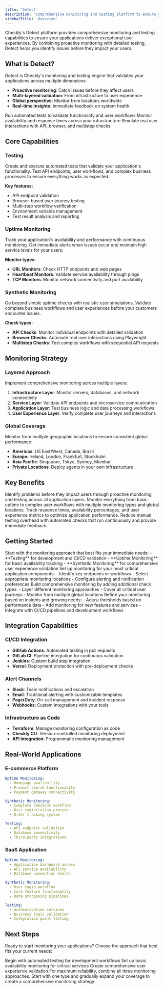 ```yaml
---
title: 'Detect'
description: 'Comprehensive monitoring and testing platform to ensure your applications are reliable, performant, and user-friendly.'
sidebarTitle: 'Overview'
---
```


Checkly's Detect platform provides comprehensive monitoring and testing capabilities to ensure your applications deliver exceptional user experiences. By combining proactive monitoring with detailed testing, Detect helps you identify issues before they impact your users.

## What is Detect?

Detect is Checkly's monitoring and testing engine that validates your applications across multiple dimensions:

- **Proactive monitoring**: Catch issues before they affect users
- **Multi-layered validation**: From infrastructure to user experience
- **Global perspective**: Monitor from locations worldwide
- **Real-time insights**: Immediate feedback on system health

<CardGroup cols={3}>
<Card title="Testing" href="/docs/detect/testing/overview" icon="flask">
Run automated tests to validate functionality and user workflows
</Card>

<Card title="Uptime Monitoring" href="/docs/detect/uptime-monitoring/overview" icon="signal">
Monitor availability and response times across your infrastructure
</Card>

<Card title="Synthetic Monitoring" href="/docs/detect/synthetic-monitoring/overview" icon="robot">
Simulate real user interactions with API, browser, and multistep checks
</Card>
</CardGroup>

## Core Capabilities

### Testing
Create and execute automated tests that validate your application's functionality. Test API endpoints, user workflows, and complex business processes to ensure everything works as expected.

**Key features:**
- API endpoint validation
- Browser-based user journey testing
- Multi-step workflow verification
- Environment variable management
- Test result analysis and reporting

### Uptime Monitoring
Track your application's availability and performance with continuous monitoring. Get immediate alerts when issues occur and maintain high service levels for your users.

**Monitor types:**
- **URL Monitors**: Check HTTP endpoints and web pages
- **Heartbeat Monitors**: Validate service availability through pings
- **TCP Monitors**: Monitor network connectivity and port availability

### Synthetic Monitoring
Go beyond simple uptime checks with realistic user simulations. Validate complete business workflows and user experiences before your customers encounter issues.

**Check types:**
- **API Checks**: Monitor individual endpoints with detailed validation
- **Browser Checks**: Automate real user interactions using Playwright
- **Multistep Checks**: Test complex workflows with sequential API requests

## Monitoring Strategy

### Layered Approach
Implement comprehensive monitoring across multiple layers:

1. **Infrastructure Layer**: Monitor servers, databases, and network connectivity
2. **Service Layer**: Validate API endpoints and microservice communication  
3. **Application Layer**: Test business logic and data processing workflows
4. **User Experience Layer**: Verify complete user journeys and interactions

### Global Coverage
Monitor from multiple geographic locations to ensure consistent global performance:
- **Americas**: US East/West, Canada, Brazil
- **Europe**: Ireland, London, Frankfurt, Stockholm
- **Asia Pacific**: Singapore, Tokyo, Sydney, Mumbai
- **Private Locations**: Deploy agents in your own infrastructure

## Key Benefits

<AccordionGroup>
<Accordion title="Early Issue Detection">
Identify problems before they impact users through proactive monitoring and testing across all application layers.
</Accordion>

<Accordion title="Comprehensive Coverage">
Monitor everything from basic uptime to complex user workflows with multiple monitoring types and global locations.
</Accordion>

<Accordion title="Performance Insights">
Track response times, availability percentages, and user experience metrics to optimize application performance.
</Accordion>

<Accordion title="Automated Validation">
Reduce manual testing overhead with automated checks that run continuously and provide immediate feedback.
</Accordion>
</AccordionGroup>

## Getting Started

<Steps>
<Step title="Choose Your Monitoring Type">
Start with the monitoring approach that best fits your immediate needs:
- **Testing** for development and CI/CD validation
- **Uptime Monitoring** for basic availability tracking
- **Synthetic Monitoring** for comprehensive user experience validation
</Step>

<Step title="Configure Your First Check">
Set up monitoring for your most critical application components:
- Identify key endpoints or workflows
- Select appropriate monitoring locations
- Configure alerting and notification preferences
</Step>

<Step title="Expand Coverage">
Build comprehensive monitoring by adding additional check types:
- Layer different monitoring approaches
- Cover all critical user journeys
- Monitor from multiple global locations
</Step>

<Step title="Optimize and Scale">
Refine your monitoring based on insights and growing needs:
- Adjust thresholds based on performance data
- Add monitoring for new features and services
- Integrate with CI/CD pipelines and development workflows
</Step>
</Steps>

## Integration Capabilities

### CI/CD Integration
- **GitHub Actions**: Automated testing in pull requests
- **GitLab CI**: Pipeline integration for continuous validation
- **Jenkins**: Custom build step integration
- **Vercel**: Deployment protection with pre-deployment checks

### Alert Channels
- **Slack**: Team notifications and escalation
- **Email**: Traditional alerting with customizable templates  
- **PagerDuty**: On-call management and incident response
- **Webhooks**: Custom integrations with your tools

### Infrastructure as Code
- **Terraform**: Manage monitoring configuration as code
- **Checkly CLI**: Version-controlled monitoring deployment
- **API Integration**: Programmatic monitoring management

## Real-World Applications

### E-commerce Platform
```yaml
Uptime Monitoring:
  - Homepage availability
  - Product search functionality
  - Payment gateway connectivity

Synthetic Monitoring:
  - Complete checkout workflow
  - User registration process
  - Order tracking system

Testing:
  - API endpoint validation
  - Database connectivity
  - Third-party integrations
```

### SaaS Application  
```yaml
Uptime Monitoring:
  - Application dashboard access
  - API service availability
  - Database connection health

Synthetic Monitoring:
  - User login workflow
  - Core feature functionality
  - Data processing pipelines

Testing:
  - Authentication services
  - Business logic validation
  - Integration point testing
```

## Next Steps

Ready to start monitoring your applications? Choose the approach that best fits your current needs:

<CardGroup cols={3}>
<Card title="Start with Testing" href="/docs/detect/testing/creating-your-first-test">
Begin with automated testing for development workflows
</Card>

<Card title="Monitor Uptime" href="/docs/detect/uptime-monitoring/url-monitors/creating-your-first-url-monitor">
Set up basic availability monitoring for critical services
</Card>

<Card title="Implement Synthetic Monitoring" href="/docs/detect/synthetic-monitoring/api-checks/creating-your-first-api-check">
Create comprehensive user experience validation
</Card>
</CardGroup>

<Note>
For maximum reliability, combine all three monitoring approaches. Start with one type and gradually expand your coverage to create a comprehensive monitoring strategy.
</Note>
